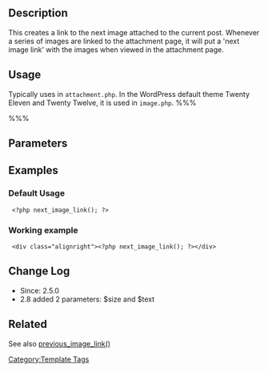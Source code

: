 {{Languages|
{{en|Function_Reference/next image link}}
{{ja|関数リファレンス/next image link}}
}}

== Description ==
This creates a link to the next image attached to the current post. Whenever a series of images are linked to the attachment page, it will put a 'next image link' with the images when viewed in the attachment page.

== Usage ==
Typically uses in <tt>attachment.php</tt>. In the WordPress default theme Twenty Eleven and Twenty Twelve, it is used in <tt>image.php</tt>.
%%% <?php next_image_link( $size, $text ); ?> %%%

== Parameters ==
{{Parameter|$size|string|Size of image, either array or string. <tt>0</tt> or <tt>none</tt> will default to <tt>post_title</tt> or <tt>$text</tt>.|optional|thumbnail}}

{{Parameter|$text|string|If included, link will reflect <tt>$text</tt> variable.|optional|false}}

== Examples  ==

===Default Usage===
<pre>
 <?php next_image_link(); ?>
</pre>

===Working example===
<pre>
 <div class="alignright"><?php next_image_link(); ?></div>
</pre>

== Change Log ==
*Since: 2.5.0
*2.8 added 2 parameters: $size and $text

== Related ==
See also [[Template Tags/previous_image_link|previous_image_link()]]

{{Tag Footer}}

[[Category:Template Tags]]